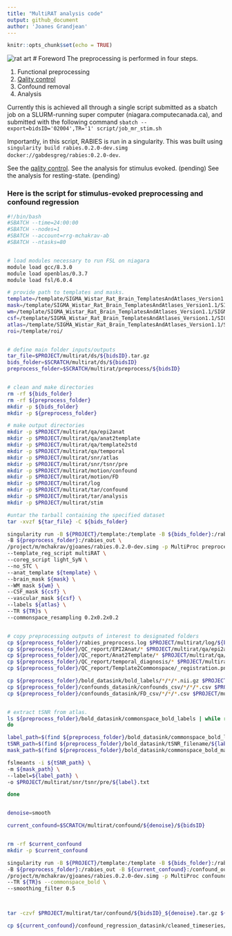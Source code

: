 ```yaml
---
title: "MultiRAT analysis code"
output: github_document
author: 'Joanes Grandjean'
---
```


```r
knitr::opts_chunk$set(echo = TRUE)
```

![rat art](../assets/img/rat_art.png)
# Foreword
The preprocessing is performed in four steps. 

1. Functional preprocessing  
2. [Qality control](scripts/proj_qa.md)  
3. Confound removal
4. Analysis   

Currently this is achieved all through a single script submitted as a sbatch job on a SLURM-running super computer (niagara.computecanada.ca), and submitted with the following command `sbatch --export=bidsID='02004',TR='1' script/job_mr_stim.sh` 

Importantly, in this script, RABIES is run in a singularity. This was built using `singularity build rabies.0.2.0-dev.simg docker://gabdesgreg/rabies:0.2.0-dev`. 

See the [qality control](scripts/proj_qa.md). 
See the analysis for stimulus evoked. (pending)
See the analysis for resting-state. (pending)

### Here is the script for stimulus-evoked preprocessing and confound regression

```bash
#!/bin/bash
#SBATCH --time=24:00:00
#SBATCH --nodes=1
#SBATCH --account=rrg-mchakrav-ab
#SBATCH --ntasks=80


# load modules necessary to run FSL on niagara
module load gcc/8.3.0
module load openblas/0.3.7
module load fsl/6.0.4

# provide path to templates and masks. 
template=/template/SIGMA_Wistar_Rat_Brain_TemplatesAndAtlases_Version1.1/SIGMA_Rat_Anatomical_Imaging/SIGMA_Rat_Anatomical_InVivo_Template/SIGMA_InVivo_Brain_Template.nii
mask=/template/SIGMA_Wistar_Rat_Brain_TemplatesAndAtlases_Version1.1/SIGMA_Rat_Anatomical_Imaging/SIGMA_Rat_Anatomical_InVivo_Template/SIGMA_InVivo_Brain_Mask.nii
wm=/template/SIGMA_Wistar_Rat_Brain_TemplatesAndAtlases_Version1.1/SIGMA_Rat_Anatomical_Imaging/SIGMA_Rat_Anatomical_InVivo_Template/SIGMA_InVivo_WM_bin.nii.gz
csf=/template/SIGMA_Wistar_Rat_Brain_TemplatesAndAtlases_Version1.1/SIGMA_Rat_Anatomical_Imaging/SIGMA_Rat_Anatomical_InVivo_Template/SIGMA_InVivo_CSF_bin.nii.gz
atlas=/template/SIGMA_Wistar_Rat_Brain_TemplatesAndAtlases_Version1.1/SIGMA_Rat_Brain_Atlases/SIGMA_Anatomical_Atlas/SIGMA_Anatomical_Brain_Atlas.nii
roi=/template/roi/


# define main folder inputs/outputs
tar_file=$PROJECT/multirat/ds/${bidsID}.tar.gz
bids_folder=$SCRATCH/multirat/ds/${bidsID}
preprocess_folder=$SCRATCH/multirat/preprocess/${bidsID}


# clean and make directories
rm -rf ${bids_folder}
rm -rf ${preprocess_folder}
mkdir -p ${bids_folder}
mkdir -p ${preprocess_folder}

# make output directories
mkdir -p $PROJECT/multirat/qa/epi2anat
mkdir -p $PROJECT/multirat/qa/anat2template
mkdir -p $PROJECT/multirat/qa/template2std
mkdir -p $PROJECT/multirat/qa/temporal
mkdir -p $PROJECT/multirat/snr/atlas
mkdir -p $PROJECT/multirat/snr/tsnr/pre
mkdir -p $PROJECT/multirat/motion/confound
mkdir -p $PROJECT/multirat/motion/FD
mkdir -p $PROJECT/multirat/log
mkdir -p $PROJECT/multirat/tar/confound
mkdir -p $PROJECT/multirat/tar/analysis
mkdir -p $PROJECT/multirat/stim

#untar the tarball containing the specified dataset
tar -xvzf ${tar_file} -C ${bids_folder} 

singularity run -B ${PROJECT}/template:/template -B ${bids_folder}:/rabies_in:ro \
-B ${preprocess_folder}:/rabies_out \
/project/m/mchakrav/gjoanes/rabies.0.2.0-dev.simg -p MultiProc preprocess /rabies_in /rabies_out \
--template_reg_script multiRAT \
--coreg_script light_SyN \
--no_STC \
--anat_template ${template} \
--brain_mask ${mask} \
--WM_mask ${wm} \
--CSF_mask ${csf} \
--vascular_mask ${csf} \
--labels ${atlas} \
--TR ${TR}s \
--commonspace_resampling 0.2x0.2x0.2


# copy preprocessing outputs of interest to designated folders
cp ${preprocess_folder}/rabies_preprocess.log $PROJECT/multirat/log/${bidsID}.log
cp ${preprocess_folder}/QC_report/EPI2Anat/* $PROJECT/multirat/qa/epi2anat/
cp ${preprocess_folder}/QC_report/Anat2Template/* $PROJECT/multirat/qa/anat2template/
cp ${preprocess_folder}/QC_report/temporal_diagnosis/* $PROJECT/multirat/qa/temporal/
cp ${preprocess_folder}/QC_report/Template2Commonspace/_registration.png $PROJECT/multirat/qa/template2std/${bidsID}.png

cp ${preprocess_folder}/bold_datasink/bold_labels/*/*/*.nii.gz $PROJECT/multirat/snr/atlas/
cp ${preprocess_folder}/confounds_datasink/confounds_csv/*/*/*.csv $PROJECT/multirat/motion/confound/
cp ${preprocess_folder}/confounds_datasink/FD_csv/*/*/*.csv $PROJECT/multirat/motion/FD/


# extract tSNR from atlas. 
ls ${preprocess_folder}/bold_datasink/commonspace_bold_labels | while read label
do

label_path=$(find ${preprocess_folder}/bold_datasink/commonspace_bold_labels/${label}/*/*.nii.gz)
tSNR_path=$(find ${preprocess_folder}/bold_datasink/tSNR_filename/${label}/*/*.nii.gz)
mask_path=$(find ${preprocess_folder}/bold_datasink/commonspace_bold_mask/${label}/*/*.nii.gz)

fslmeants -i ${tSNR_path} \
-m ${mask_path} \
--label=${label_path} \
-o $PROJECT/multirat/snr/tsnr/pre/${label}.txt

done


denoise=smooth

current_confound=$SCRATCH/multirat/confound/${denoise}/${bidsID}


rm -rf $current_confound
mkdir -p $current_confound

singularity run -B ${PROJECT}/template:/template -B ${bids_folder}:/rabies_in \
-B ${preprocess_folder}:/rabies_out -B ${current_confound}:/confound_out \
/project/m/mchakrav/gjoanes/rabies.0.2.0-dev.simg -p MultiProc confound_regression /rabies_out /confound_out \
--TR ${TR}s --commonspace_bold \
--smoothing_filter 0.5 



tar -czvf $PROJECT/multirat/tar/confound/${bidsID}_${denoise}.tar.gz ${current_confound}

cp ${current_confound}/confound_regression_datasink/cleaned_timeseries/*/*/*.nii.gz $PROJECT/multirat/stim/

```

